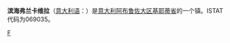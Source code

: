 {{Infobox Settlement
| name = 滨海弗兰卡维拉<br/>Francavilla al Mare
| image_skyline = 
| imagesize = px
| image_caption = 
| image_flag = 
| image_shield = 
| pushpin_map = Italy
| pushpin_label_position = bottom
| subdivision_type = 国家
| subdivision_name = {{ITA}}
| subdivision_type1 = [[意大利行政区划|大区]]
| subdivision_name1 = [[阿布鲁佐大区|阿布鲁佐大区]]
| subdivision_type2 = [[意大利行政区划|省]]
| subdivision_name2 =  [[基耶蒂省|基耶蒂省]]
| elevation_m = 
| elevation_ft = 
| area_total_km2 = 23
| population_as_of = 2009
| population_total = 24514
| population_density_km2 = 1065.8
| timezone = [[欧洲中部时间|CET]]
| utc_offset = +1
| timezone_DST = 
| utc_offset_DST = 
| latd = 42
| latm = 25
| lats = 
| latNS = N
| longd = 14
| longm = 17
| longs = 
| longEW = E
| website =  
}}
'''滨海弗兰卡维拉'''（[[意大利语|意大利语]]：'''{{lang|it|Francavilla al Mare}}'''）是[[意大利|意大利]][[阿布鲁佐大区|阿布鲁佐大区]][[基耶蒂省|基耶蒂省]]的一个镇。ISTAT代码为069035。

{{Italy-geo-stub}}
{{Province of Chieti}}

[[Category:基耶蒂省市镇|F]]